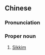 ==Chinese==
{{zh-forms|s=锡金|gloss=-}}

===Pronunciation===
{{zh-pron
|m=Xījīn
|c=sek3 gam1
|mn=qz:Siak-kim/xm,zz:Sek-kim
|cat=pn
}}

===Proper noun===
{{zh-proper noun}}

# [[Sikkim]]